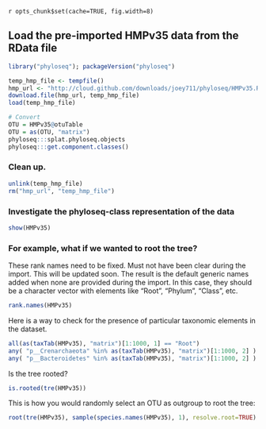 `r opts_chunk$set(cache=TRUE, fig.width=8)`
<link href="http://joey711.github.com/phyloseq/markdown.css" rel="stylesheet"></link>

## Load the pre-imported HMPv35 data from the RData file
```r
library("phyloseq"); packageVersion("phyloseq")
```
```r
temp_hmp_file <- tempfile()
hmp_url <- "http://cloud.github.com/downloads/joey711/phyloseq/HMPv35.RData"
download.file(hmp_url, temp_hmp_file)
load(temp_hmp_file)
```

```r
# Convert
OTU = HMPv35@otuTable
OTU = as(OTU, "matrix")
phyloseq:::splat.phyloseq.objects
phyloseq:::get.component.classes()
```


### Clean up.
```r
unlink(temp_hmp_file)
rm("hmp_url", "temp_hmp_file")
```

### Investigate the phyloseq-class representation of the data
```r
show(HMPv35)
```

### For example, what if we wanted to root the tree?
These rank names need to be fixed. Must not have been clear during the import. This will be updated soon. The result is the default generic names added when none are provided during the import. In this case, they should be a character vector with elements like "Root", "Phylum", "Class", etc.

```r
rank.names(HMPv35)
```

Here is a way to check for the presence of particular taxonomic elements in the dataset.
```r
all(as(taxTab(HMPv35), "matrix")[1:1000, 1] == "Root")
any( "p__Crenarchaeota" %in% as(taxTab(HMPv35), "matrix")[1:1000, 2] )
any( "p__Bacteroidetes" %in% as(taxTab(HMPv35), "matrix")[1:1000, 2] )
```

Is the tree rooted?
```r
is.rooted(tre(HMPv35))
```

This is how you would randomly select an OTU as outgroup to root the tree:
```r
root(tre(HMPv35), sample(species.names(HMPv35), 1), resolve.root=TRUE)
```
